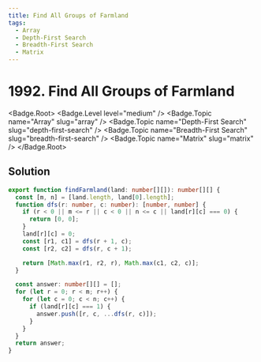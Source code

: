 ```yaml
---
title: Find All Groups of Farmland
tags:
  - Array
  - Depth-First Search
  - Breadth-First Search
  - Matrix
---
```


# 1992. Find All Groups of Farmland

<Badge.Root>
  <Badge.Level level="medium" />
  <Badge.Topic name="Array" slug="array" />
  <Badge.Topic name="Depth-First Search" slug="depth-first-search" />
  <Badge.Topic name="Breadth-First Search" slug="breadth-first-search" />
  <Badge.Topic name="Matrix" slug="matrix" />
</Badge.Root>

## Solution

```typescript filename="solution.ts" copy
export function findFarmland(land: number[][]): number[][] {
  const [m, n] = [land.length, land[0].length];
  function dfs(r: number, c: number): [number, number] {
    if (r < 0 || m <= r || c < 0 || n <= c || land[r][c] === 0) {
      return [0, 0];
    }
    land[r][c] = 0;
    const [r1, c1] = dfs(r + 1, c);
    const [r2, c2] = dfs(r, c + 1);

    return [Math.max(r1, r2, r), Math.max(c1, c2, c)];
  }

  const answer: number[][] = [];
  for (let r = 0; r < m; r++) {
    for (let c = 0; c < n; c++) {
      if (land[r][c] === 1) {
        answer.push([r, c, ...dfs(r, c)]);
      }
    }
  }
  return answer;
}
```

<ProblemLink
  codingSite="leetcode"
  href="https://leetcode.com/problems/find-all-groups-of-farmland"
  title="Find All Groups of Farmland"
/>
